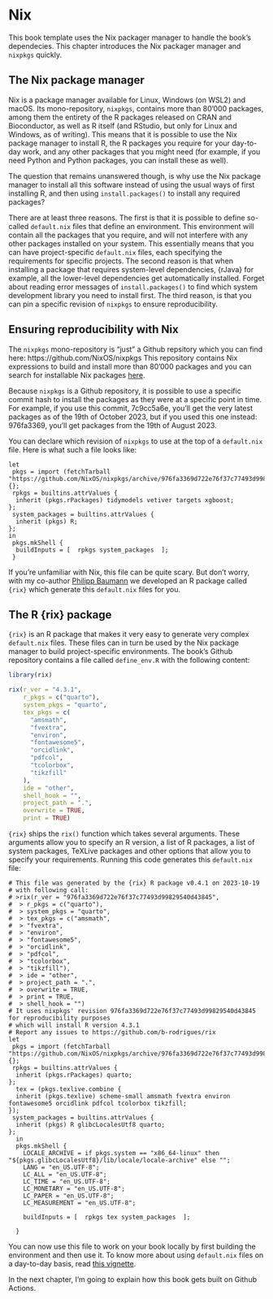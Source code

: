 # Nix

This book template uses the Nix packager manager to handle the book's dependecies.
This chapter introduces the Nix packager manager and `nixpkgs` quickly.

## The Nix package manager

Nix is a package manager available for Linux, Windows (on WSL2) and macOS. Its 
mono-repository, `nixpkgs`, contains more than 80'000 packages, among them
the entirety of the R packages released on CRAN and Bioconductor, as well as
R itself (and RStudio, but only for Linux and Windows, as of writing). This means
that it is possible to use the Nix package manager to install R, the R packages
you require for your day-to-day work, and any other packages that you might need
(for example, if you need Python and Python packages, you can install these
as well).

The question that remains unanswered though, is why use the Nix package manager
to install all this software instead of using the usual ways of first installing
R, and then using `install.packages()` to install any required packages?

There are at least three reasons. The first is that it is possible to define so-called
`default.nix` files that define an environment. This environment will contain all the 
packages that you require, and will not interfere with any other packages installed
on your system. This essentially means that you can have project-specific `default.nix`
files, each specifying the requirements for specific projects. The second reason is that
when installing a package that requires system-level dependencies, {rJava} for example,
all the lower-level dependencies get automatically installed. Forget about reading error
messages of `install.packages()` to find which system development library you need to
install first. The third reason, is that you can pin a specific revision of 
`nixpkgs` to ensure reproducibility. 

## Ensuring reproducibility with Nix

The `nixpkgs` mono-repository is "just" a Github repsitory which you can find here:
https://github.com/NixOS/nixpkgs
This repository contains Nix expressions to build and install more than 80'000 packages and
you can search for installable Nix packages [here](https://search.nixos.org/packages).

Because `nixpkgs` is a Github repository, it is possible to use a specific commit hash
to install the packages as they were at a specific point in time. For example, if you 
use this commit, 7c9cc5a6e, you'll get the very latest packages as of the 19th of October 2023,
but if you used this one instead: 976fa3369, you'll get packages from the 19th of August 2023.

You can declare which revision of `nixpkgs` to use at the top of a `default.nix` file. Here 
is what such a file looks like:

```
let
 pkgs = import (fetchTarball "https://github.com/NixOS/nixpkgs/archive/976fa3369d722e76f37c77493d99829540d43845.tar.gz") {};
 rpkgs = builtins.attrValues {
  inherit (pkgs.rPackages) tidymodels vetiver targets xgboost;
};
 system_packages = builtins.attrValues {
  inherit (pkgs) R;
};
in
 pkgs.mkShell {
  buildInputs = [  rpkgs system_packages  ];
 }
```

If you're unfamiliar with Nix, this file can be quite scary. But don't worry, with my co-author
[Philipp Baumann](https://github.com/philipp-baumann) we developed an R package called `{rix}` 
which generate this `default.nix` files for you.

## The R {rix} package

`{rix}` is an R package that makes it very easy to generate very complex `default.nix` files.
These files can in turn be used by the Nix package manager to build project-specific environments.
The book's Github repository contains a file called `define_env.R` with the following content:

```r
library(rix)

rix(r_ver = "4.3.1",
    r_pkgs = c("quarto"),
    system_pkgs = "quarto",
    tex_pkgs = c(
      "amsmath",
      "fvextra",
      "environ",
      "fontawesome5",
      "orcidlink",
      "pdfcol",
      "tcolorbox",
      "tikzfill"
    ),
    ide = "other",
    shell_hook = "",
    project_path = ".",
    overwrite = TRUE,
    print = TRUE)
```

`{rix}` ships the `rix()` function which takes several arguments. These arguments allow you
to specify an R version, a list of R packages, a list of system packages, TeXLive packages and
other options that allow you to specify your requirements. Running this code generates
this `default.nix` file:

```
# This file was generated by the {rix} R package v0.4.1 on 2023-10-19
# with following call:
# >rix(r_ver = "976fa3369d722e76f37c77493d99829540d43845",
#  > r_pkgs = c("quarto"),
#  > system_pkgs = "quarto",
#  > tex_pkgs = c("amsmath",
#  > "fvextra",
#  > "environ",
#  > "fontawesome5",
#  > "orcidlink",
#  > "pdfcol",
#  > "tcolorbox",
#  > "tikzfill"),
#  > ide = "other",
#  > project_path = ".",
#  > overwrite = TRUE,
#  > print = TRUE,
#  > shell_hook = "")
# It uses nixpkgs' revision 976fa3369d722e76f37c77493d99829540d43845 for reproducibility purposes
# which will install R version 4.3.1
# Report any issues to https://github.com/b-rodrigues/rix
let
 pkgs = import (fetchTarball "https://github.com/NixOS/nixpkgs/archive/976fa3369d722e76f37c77493d99829540d43845.tar.gz") {};
 rpkgs = builtins.attrValues {
  inherit (pkgs.rPackages) quarto;
};
  tex = (pkgs.texlive.combine {
  inherit (pkgs.texlive) scheme-small amsmath fvextra environ fontawesome5 orcidlink pdfcol tcolorbox tikzfill;
});
 system_packages = builtins.attrValues {
  inherit (pkgs) R glibcLocalesUtf8 quarto;
};
  in
  pkgs.mkShell {
    LOCALE_ARCHIVE = if pkgs.system == "x86_64-linux" then  "${pkgs.glibcLocalesUtf8}/lib/locale/locale-archive" else "";
    LANG = "en_US.UTF-8";
    LC_ALL = "en_US.UTF-8";
    LC_TIME = "en_US.UTF-8";
    LC_MONETARY = "en_US.UTF-8";
    LC_PAPER = "en_US.UTF-8";
    LC_MEASUREMENT = "en_US.UTF-8";

    buildInputs = [  rpkgs tex system_packages  ];
      
  }
```

You can now use this file to work on your book locally by first building the environment and then use it.
To know more about using `default.nix` files on a day-to-day basis, read 
[this vignette](https://b-rodrigues.github.io/rix/articles/building-reproducible-development-environments-with-rix.html).

In the next chapter, I'm going to explain how this book gets built on Github Actions.
